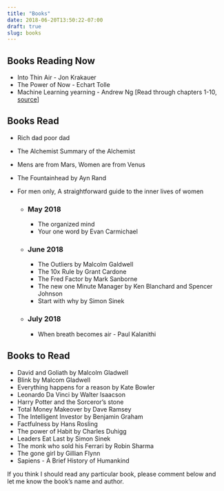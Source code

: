 ```yaml
---
title: "Books"
date: 2018-06-20T13:50:22-07:00
draft: true
slug: books
---
```


## Books Reading Now

* Into Thin Air - Jon Krakauer
* The Power of Now - Echart Tolle
* Machine Learning yearning - Andrew Ng [Read through chapters 1-10, [source](https://gallery.mailchimp.com/dc3a7ef4d750c0abfc19202a3/files/0d2d4a3b-96ab-4a8e-aa15-9320a70852b8/NG_MLY01_10.pdf)]

## Books Read 

* Rich dad poor dad
* The Alchemist Summary of the Alchemist
* Mens are from Mars, Women are from Venus
* The Fountainhead by Ayn Rand
* For men only, A straightforward guide to the inner lives of women

  * ### May 2018
    * The organized mind
    * Your one word by Evan Carmichael

  * ### June 2018
    * The Outliers by Malcolm Galdwell
    * The 10x Rule by Grant Cardone
    * The Fred Factor by Mark Sanborne
    * The new one Minute Manager by Ken Blanchard and Spencer Johnson
    * Start with why by Simon Sinek
    
  * ### July 2018
    * When breath becomes air - Paul Kalanithi
    
## Books to Read

* David and Goliath by Malcolm Gladwell
* Blink by Malcom Gladwell
* Everything happens for a reason by Kate Bowler
* Leonardo Da Vinci by Walter Isaacson
* Harry Potter and the Sorceror's stone
* Total Money Makeover by Dave Ramsey
* The Intelligent Investor by Benjamin Graham
* Factfulness by Hans Rosling
* The power of Habit by Charles Duhigg
* Leaders Eat Last by Simon Sinek
* The monk who sold his Ferrari by Robin Sharma
* The gone girl by Gillian Flynn
* Sapiens - A Brief History of Humankind

If you think I should read any particular book, please comment below and let me 
know the book's name and author. 